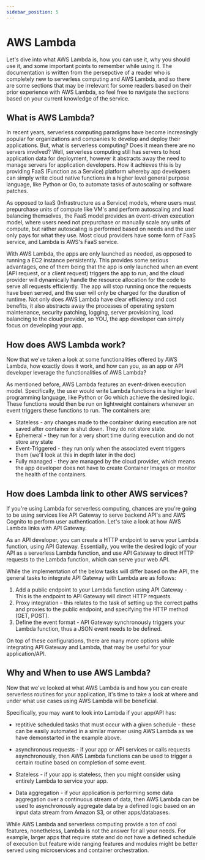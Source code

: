 ```yaml
---
sidebar_position: 5
---
```


# AWS Lambda

Let's dive into what AWS Lambda is, how you can use it, why you should use it, and some important points to remember while using it.
The documentation is written from the persepctive of a reader who is completely new to serverless computing and AWS Lambda, and so there are some sections that may
be irrelevant for some readers based on their prior experience with AWS Lambda, so feel free to navigate the sections based on your current knowledge of the service.

## What is AWS Lambda?

In recent years, serverless computing paradigms have become increasingly popular for organizations and companies to develop and deploy their applications.
But, what is serverless computing? Does it mean there are no servers involved? Well, serverless computing still has servers to host application data for deployment,
however it abstracts away the need to manage servers for application developers. How it achieves this is by providing FaaS (Function as a Service) platform whereby 
app developers can simply write cloud native functions in a higher level general purpose language, like Python or Go, to automate tasks of autoscaling or software
patches. 

As opposed to IaaS (Infrastructure as a Service) models, where users must prepurchase units of compute like VM's and perform autoscaling and load balancing
themselves, the FaaS model provides an event-driven execution model, where users need not prepurchase or manually scale any units of compute, but rather 
autoscaling is performed based on needs and the user only pays for what they use. Most cloud providers have some form of FaaS service, and Lambda is AWS's FaaS service.

With AWS Lambda, the apps are only launched as needed, as opposed to running a EC2 instance persistently. This provides some serious advantages, one of them being
that the app is only launched when an event (API request, or a client request) triggers the app to run, and the cloud provider will dynamically handle the resource
allocation for the code to serve all requests efficiently. The app will stop running once the requests have been served, and the user will only be charged for the
duration of runtime. Not only does AWS Lambda have clear efficiency and cost benefits, it also abstracts away the processes of operating system maintenance,
security patching, logging, server provisioning, load balancing to the cloud provider, so YOU, the app developer can simply focus on developing your app.

## How does AWS Lambda work?

Now that we've taken a look at some functionalities offered by AWS Lambda, how exactly does it work, and how can you, as an app or API developer leverage the 
functionalities of AWS Lambda?

As mentioned before, AWS Lambda features an event-driven execution model. Specifically, the user would write Lambda functions in a higher level programming language,
like Python or Go which achieve the desired logic. These functions would then be run on lightweight containers whenever an event triggers these functions to run.
The containers are:

* Stateless - any changes made to the container during execution are not saved after container is shut down. They do not store state.
* Ephemeral - they run for a very short time during execution and do not store any state
* Event-Triggered - they run only when the associated event triggers them (we'll look at this in depth later in the doc)
* Fully managed - they are managed by the cloud provider, which means the app developer does not have to create Container Images or monitor the health of the containers.

## How does Lambda link to other AWS services?

If you're using Lambda for serverless computing, chances are you're going to be using services like API Gateway to serve backend API's and AWS Cognito to perform
user authentication. Let's take a look at how AWS Lambda links with API Gateway.

As an API developer, you can create a HTTP endpoint to serve your Lambda function, using API Gateway. Essentially, you write the desired logic of your API as a 
serverless Lambda function, and use API Gateway to direct HTTP requests to the Lambda function, which can serve your web API.

While the implementation of the below tasks will differ based on the API, the general tasks to integrate API Gateway with Lambda are as follows:
1. Add a public endpoint to your Lambda function using API Gateway - This is the endpoint to API Gateway will direct HTTP requests.
2. Proxy integration - this relates to the task of setting up the correct paths and proxies to the public endpoint, and specifying the HTTP method (GET, POST).
3. Define the event format - API Gateway synchronously triggers your Lambda function, thus a JSON event needs to be defined.

On top of these configurations, there are many more options while integrating API Gateway and Lambda, that may be useful for your application/API.

## Why and When to use AWS Lambda?

Now that we've looked at what AWS Lambda is and how you can create serverless routines for your application, it's time to take a look at where and under what use cases
using AWS Lambda will be beneficial.

Specifically, you may want to look into Lambda if your app/API has:

* reptitive scheduled tasks that must occur with a given schedule - these can be easily automated in a similar manner using AWS Lambda as we have demonstarted in the
example above.

* asynchronous requests - if your app or API services or calls requests asynchronously, then AWS Lambda functions can be used to trigger a certain routine based 
on completion of some event.

* Stateless - if your app is stateless, then you might consider using entirely Lambda to service your app.

* Data aggregation - if your application is performing some data aggregation over a continuous stream of data, then AWS Lambda can be used to asynchronously
aggregate data by a defined logic based on an input data stream from Amazon S3, or other apps/databases.

While AWS Lambda and serverless computing provide a ton of cool features, nonetheless, Lambda is not the answer for all your needs. For example, larger apps that require
state and do not have a defined schedule of execution but feature wide ranging features and modules might be better served using microservices and container
orchestration.